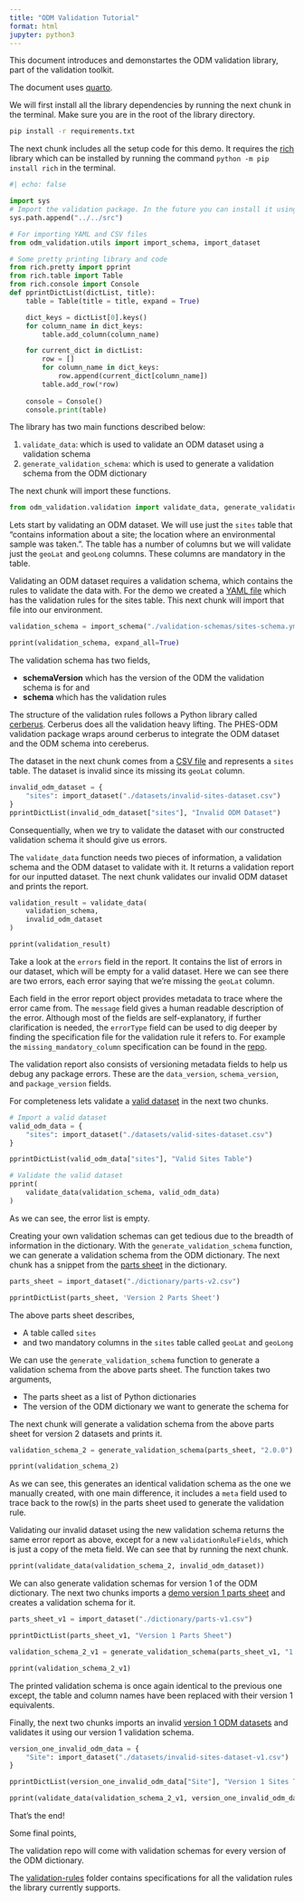 ```yaml
---
title: "ODM Validation Tutorial"
format: html
jupyter: python3
---
```


This document introduces and demonstartes the ODM validation library, part of the validation toolkit.

The document uses [quarto](https://quarto.org/).

We will first install all the library dependencies by running the next chunk in the terminal. Make sure you are in the root of the library directory.

```bash
pip install -r requirements.txt
```

The next chunk includes all the setup code for this demo. It requires the [rich](https://github.com/Textualize/rich) library which can be installed by running the command `python -m pip install rich` in the terminal.

```python
#| echo: false

import sys
# Import the validation package. In the future you can install it using pip
sys.path.append("../../src")

# For importing YAML and CSV files
from odm_validation.utils import import_schema, import_dataset

# Some pretty printing library and code
from rich.pretty import pprint
from rich.table import Table
from rich.console import Console
def pprintDictList(dictList, title):
    table = Table(title = title, expand = True)

    dict_keys = dictList[0].keys()
    for column_name in dict_keys:
        table.add_column(column_name)

    for current_dict in dictList:
        row = []
        for column_name in dict_keys:
            row.append(current_dict[column_name])
        table.add_row(*row)
    
    console = Console()
    console.print(table)
```

The library has two main functions described below:

1. `validate_data`: which is used to validate an ODM dataset using a validation schema
2. `generate_validation_schema`: which is used to generate a validation schema from the ODM dictionary

The next chunk will import these functions.

```python
from odm_validation.validation import validate_data, generate_validation_schema
```

Lets start by validating an ODM dataset. We will use just the `sites` table that "contains information about a site; the location where an environmental sample was taken.". The table has a number of columns but we will validate just the `geoLat` and `geoLong` columns. These columns are mandatory in the table.

Validating an ODM dataset requires a validation schema, which contains the rules to validate the data with. For the demo we created a [YAML file](./validation-schemas/sites-schema.yml) which has the validation rules for the sites table. This next chunk will import that file into our environment.

```python
validation_schema = import_schema("./validation-schemas/sites-schema.yml")

pprint(validation_schema, expand_all=True)
```

The validation schema has two fields,

* **schemaVersion** which has the version of the ODM the validation schema is for and
* **schema** which has the validation rules

The structure of the validation rules follows a Python library called [cerberus](https://docs.python-cerberus.org/en/stable/schemas.html). Cerberus does all the validation heavy lifting. The PHES-ODM validation package wraps around cerberus to integrate the ODM dataset and the ODM schema into cereberus.

The dataset in the next chunk comes from a [CSV file](./datasets/invalid-sites-dataset.csv) and represents a `sites` table. The dataset is invalid since its missing its `geoLat` column.

```python
invalid_odm_dataset = {
    "sites": import_dataset("./datasets/invalid-sites-dataset.csv")
}
pprintDictList(invalid_odm_dataset["sites"], "Invalid ODM Dataset")
```

Consequentially, when we try to validate the dataset with our constructed validation schema it should give us errors. 

The `validate_data` function needs two pieces of information, a validation schema and the ODM dataset to validate with it. It returns a validation report for our inputted dataset. The next chunk validates our invalid ODM dataset and prints the report.

```python
validation_result = validate_data(
    validation_schema,
    invalid_odm_dataset
)

pprint(validation_result)
```

Take a look at the `errors` field in the report. It contains the list of errors in our dataset, which will be empty for a valid dataset. Here we can see there are two errors, each error saying that we're missing the `geoLat` column.

Each field in the error report object provides metadata to trace where the error came from. The `message` field gives a human readable description of the error. Although most of the fields are self-explanatory, if further clarification is needed, the `errorType` field can be used to dig deeper by finding the specification file for the validation rule it refers to. For example the `missing_mandatory_column` specification can be found in the [repo](../../validation-rules/missing_mandatory_column.md).

The validation report also consists of versioning metadata fields to help us debug any package errors. These are the `data_version`, `schema_version`, and `package_version` fields.

For completeness lets validate a [valid dataset](./datasets/valid-sites-dataset.csv) in the next two chunks.

```python
# Import a valid dataset
valid_odm_data = {
    "sites": import_dataset("./datasets/valid-sites-dataset.csv")
}

pprintDictList(valid_odm_data["sites"], "Valid Sites Table")
```

```python
# Validate the valid dataset
pprint(
    validate_data(validation_schema, valid_odm_data)
)
```

As we can see, the error list is empty.

Creating your own validation schemas can get tedious due to the breadth of information in the dictionary. With the `generate_validation_schema` function, we can generate a validation schema from the ODM dictionary. The next chunk has a snippet from the [parts sheet](./dictionary/parts-v2.csv) in the dictionary.

```python
parts_sheet = import_dataset("./dictionary/parts-v2.csv")

pprintDictList(parts_sheet, 'Version 2 Parts Sheet')
```

The above parts sheet describes,

* A table called `sites`
* and two mandatory columns in the `sites` table called `geoLat` and `geoLong`

We can use the `generate_validation_schema` function to generate a validation schema from the above parts sheet. The function takes two arguments,

* The parts sheet as a list of Python dictionaries
* The version of the ODM dictionary we want to generate the schema for

The next chunk will generate a validation schema from the above parts sheet for version 2 datasets and prints it.

```python
validation_schema_2 = generate_validation_schema(parts_sheet, "2.0.0")

pprint(validation_schema_2)
```

As we can see, this generates an identical validation schema as the one we manually created, with one main difference, it includes a `meta` field used to trace back to the row(s) in the parts sheet used to generate the validation rule. 

Validating our invalid dataset using the new validation schema returns the same error report as above, except for a new `validationRuleFields`, which is just a copy of the meta field. We can see that by running the next chunk.

```python
pprint(validate_data(validation_schema_2, invalid_odm_dataset))
```

We can also generate validation schemas for version 1 of the ODM dictionary. The next two chunks imports a [demo version 1 parts sheet](./dictionary/parts-v1.csv) and creates a validation schema for it.

```python
parts_sheet_v1 = import_dataset("./dictionary/parts-v1.csv")

pprintDictList(parts_sheet_v1, "Version 1 Parts Sheet")
```

```python
validation_schema_2_v1 = generate_validation_schema(parts_sheet_v1, "1.0.0")

pprint(validation_schema_2_v1)
```

The printed validation schema is once again identical to the previous one except, the table and column names have been replaced with their version 1 equivalents.

Finally, the next two chunks imports an invalid [version 1 ODM datasets](./datasets/invalid-sites-dataset-v1.csv) and validates it using our version 1 validation schema.

```python
version_one_invalid_odm_data = {
    "Site": import_dataset("./datasets/invalid-sites-dataset-v1.csv")
}

pprintDictList(version_one_invalid_odm_data["Site"], "Version 1 Sites Table")
```

```python
pprint(validate_data(validation_schema_2_v1, version_one_invalid_odm_data))
```

That's the end!

Some final points, 

The validation repo will come with validation schemas for every version of the ODM dictionary.

The [validation-rules](../../validation-rules/) folder contains specifications for all the validation rules the library currently supports. 